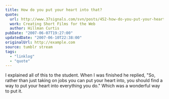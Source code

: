 ```yaml
---
title: How do you put your heart into that?
quote:
  url: http://www.37signals.com/svn/posts/452-how-do-you-put-your-heart-into-that
  work: Creating Short Films for the Web
  author: Hillman Curtis
pubDate: "2007-06-07T19:27:00"
updatedDate: "2007-06-10T22:38:00"
originalUrl: http://example.com
source: tumblr stream
tags:
  - "linklog"
  - "quote"
---
```


I explained all of this to the student. When I was finished he replied, "So, rather than just taking on jobs you can put your heart into, you should find a way to put your heart into everything you do." Which was a wonderful way to put it.
